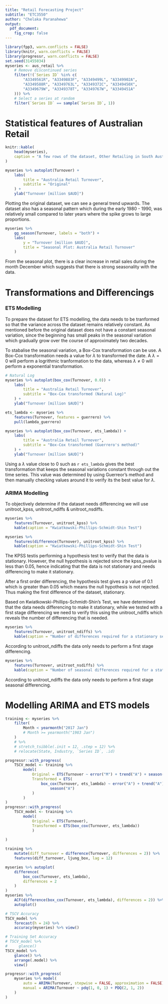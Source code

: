 ```yaml
---
title: "Retail Forecasting Project"
subtitle: "ETC3550"
author: "Chelaka Paranahewa"
output: 
  pdf_document:
    fig_crop: false
---
```

```r
library(fpp3, warn.conflicts = FALSE)
library(knitr, warn.conflicts = FALSE)
library(progressr, warn.conflicts = FALSE)
set.seed(31455034)
myseries <- aus_retail %>%
    # Remove discontinued series
    filter(!(`Series ID` %in% c(
        "A3349561R", "A3349883F", "A3349499L", "A3349902A",
        "A3349588R", "A3349763L", "A3349372C", "A3349450X",
        "A3349679W", "A3349378T", "A3349767W", "A3349451A"
    ))) %>%
    # Select a series at random
    filter(`Series ID` == sample(`Series ID`, 1))
```

# Statistical features of Australian Retail

```r
knitr::kable(
    head(myseries),
    caption = "A few rows of the dataset, Other Retailing in South Australia"
)
```

```r
myseries %>% autoplot(Turnover) +
    labs(
        title = "Australia Retail Turnover",
        subtitle = "Original"
    ) +
    ylab("Turnover [million $AUD]")
```

<!-- Explain trends like variance -->
Plotting the original dataset, we can see a general trend upwards. The dataset also has a seasonal pattern which during the early 1980 - 1990, was relatively small compared to later years where the spike grows to large proportions. 

```r
myseries %>%
    gg_season(Turnover, labels = "both") +
    labs(
        y = "Turnover [million $AUD]",
        title = "Seasonal Plot: Australia Retail Turnover"
    )
```

From the seasonal plot, there is a clear increase in retail sales during the month December which suggests that there is strong seasonality with the data. 

# Transformations and Differencings

### ETS Modelling

To prepare the dataset for ETS modelling, the data needs to be tranformed so that the variance across the dataset remains relatively constant. As mentioned before the original dataset does not have a constant seasonal variation, since the beginning has small peaks in the seasonal variation which gradually grow over the course of approximately two decades. 

To stabalise the seasonal variation, a Box-Cox transformation can be use. A Box-Cox transformation needs a value for $\lambda$ to transformed the date. A $\lambda = 0$ will perform a logrithmic tranformation to the data, whereas $\lambda \ne 0$ will perform a exponential transformation. 

```r
# Natural Log
myseries %>% autoplot(box_cox(Turnover, 0.0)) +
    labs(
        title = "Australia Retail Turnover",
        subtitle = "Box-Cox transformed (Natural Log)"
    ) +
    ylab("Turnover [million $AUD]")
```

```r
ets_lambda <- myseries %>%
    features(Turnover, features = guerrero) %>%
    pull(lambda_guerrero)

myseries %>% autoplot(box_cox(Turnover, ets_lambda)) +
    labs(
        title = "Australia Retail Turnover",
        subtitle = "Box-Cox transformed (Guerrero's method)"
    ) +
    ylab("Turnover [million $AUD]")
```

Using a $\lambda$ value close to 0 such as `r ets_lambda` gives the best transformation that keeps the seasonal variations constant through out the time series. This value was determined by using Guerreor's method and then manually checking values around it to verify its the best value for $\lambda$. 

### ARIMA Modelling

To objectively determine if the dataset needs differencing we will use unitroot_kpss, unitroot_ndiffs & unitroot_nsdiffs. 
```r
myseries %>%
    features(Turnover, unitroot_kpss) %>%
    kable(caption = "Kwiatkowski-Phillips-Schmidt-Shin Test")

myseries %>%
    features(difference(Turnover), unitroot_kpss) %>%
    kable(caption = "Kwiatkowski-Phillips-Schmidt-Shin Test")
```

The KPSS testis performing a hypothesis test to verify that the data is stationary. However, the null hypothesis is rejected since the kpss_pvalue is less than 0.05, hence indicating that the data is not stationary and needs differencing to make it stationary.

After a first order differencing, the hypothesis test gives a p value of 0.1 which is greater than 0.05 which means the null hypothesis is not rejected. Thus making the first difference of the dataset, stationary. 

Based on Kwiatkowski-Phillips-Schmidt-Shin's Test, we have determined that the data needs differencing to make it stationary, while we tested with a first stage differencing we need to verify this using the unitroot_ndiffs which reveals the number of differencing that is needed. 

```r
myseries %>%
    features(Turnover, unitroot_ndiffs) %>%
    kable(caption = "Number of differences required for a stationary series")
```

According to unitroot_ndiffs the data only needs to perform a first stage differencing. 

```r
myseries %>%
    features(Turnover, unitroot_nsdiffs) %>%
    kable(caption = "Number of seasonal differences required for a stationary series")
```

According to unitroot_ndiffs the data only needs to perform a first stage seasonal differencing. 


# Modelling ARIMA and ETS models

```r
training <- myseries %>%
    filter(
        Month < yearmonth("2017 Jan")
        # Month >= yearmonth("1983 Jan")
    ) 
    # %>%
    # stretch_tsibble(.init = 12, .step = 12) %>%
    # relocate(State, Industry, `Series ID`, .id)

progressr::with_progress(
    TSCV_model <- training %>%
        model(
            Original = ETS(Turnover ~ error("M") + trend("A") + season("M")),
            Transformed = ETS(
                box_cox(Turnover, ets_lambda) ~ error("A") + trend("A") +
                    season("A")
            )
        )
)
progressr::with_progress(
    TSCV_model <- training %>%
        model(
            Original = ETS(Turnover),
            Transformed = ETS(box_cox(Turnover, ets_lambda))
            )
        
)
```

```r
training %>%
    mutate(diff_turnover = difference(Turnover, differences = 2)) %>%
    features(diff_turnover, ljung_box, lag = 12)

myseries %>% autoplot(
    difference(
        box_cox(Turnover, ets_lambda),
        differences = 2
    )
)
myseries %>%
    ACF(difference(box_cox(Turnover, ets_lambda), differences = 2)) %>%
    autoplot()
```
```r
# TSCV Accuracy
TSCV_model %>%
    forecast(h = 24) %>%
    accuracy(myseries) %>% view()

# Training Set Accuracy
# TSCV_model %>%
#     glance()
TSCV_model %>%
    glance() %>%
    arrange(.model) %>%
    view()
```

```r
progressr::with_progress(
    myseries %>% model(
        auto = ARIMA(Turnover, stepwise = FALSE, approximation = FALSE),
        manual = ARIMA(Turnover ~ pdq(1, 0, 1) + PDQ(2, 1, 2))
    )
)
```